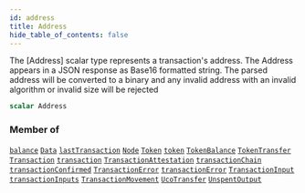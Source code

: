 ```yaml
---
id: address
title: Address
hide_table_of_contents: false
---
```








The [Address] scalar type represents a transaction's address.
The Address appears in a JSON response as Base16 formatted string. The parsed address will
be converted to a binary and any invalid address with an invalid algorithm or invalid size will be rejected


```graphql
scalar Address
```




### Member of

[`balance`](/build/api/schema/queries/balance)  <Badge class="secondary" text="query"/><Bullet />[`Data`](/build/api/schema/objects/data)  <Badge class="secondary" text="object"/><Bullet />[`lastTransaction`](/build/api/schema/queries/last-transaction)  <Badge class="secondary" text="query"/><Bullet />[`Node`](/build/api/schema/objects/node)  <Badge class="secondary" text="object"/><Bullet />[`Token`](/build/api/schema/objects/token)  <Badge class="secondary" text="object"/><Bullet />[`token`](/build/api/schema/queries/token)  <Badge class="secondary" text="query"/><Bullet />[`TokenBalance`](/build/api/schema/objects/token-balance)  <Badge class="secondary" text="object"/><Bullet />[`TokenTransfer`](/build/api/schema/objects/token-transfer)  <Badge class="secondary" text="object"/><Bullet />[`Transaction`](/build/api/schema/objects/transaction)  <Badge class="secondary" text="object"/><Bullet />[`transaction`](/build/api/schema/queries/transaction)  <Badge class="secondary" text="query"/><Bullet />[`TransactionAttestation`](/build/api/schema/objects/transaction-attestation)  <Badge class="secondary" text="object"/><Bullet />[`transactionChain`](/build/api/schema/queries/transaction-chain)  <Badge class="secondary" text="query"/><Bullet />[`transactionConfirmed`](/build/api/schema/subscriptions/transaction-confirmed)  <Badge class="secondary" text="subscription"/><Bullet />[`TransactionError`](/build/api/schema/objects/transaction-error)  <Badge class="secondary" text="object"/><Bullet />[`transactionError`](/build/api/schema/subscriptions/transaction-error)  <Badge class="secondary" text="subscription"/><Bullet />[`TransactionInput`](/build/api/schema/objects/transaction-input)  <Badge class="secondary" text="object"/><Bullet />[`transactionInputs`](/build/api/schema/queries/transaction-inputs)  <Badge class="secondary" text="query"/><Bullet />[`TransactionMovement`](/build/api/schema/objects/transaction-movement)  <Badge class="secondary" text="object"/><Bullet />[`UcoTransfer`](/build/api/schema/objects/uco-transfer)  <Badge class="secondary" text="object"/><Bullet />[`UnspentOutput`](/build/api/schema/objects/unspent-output)  <Badge class="secondary" text="object"/>



